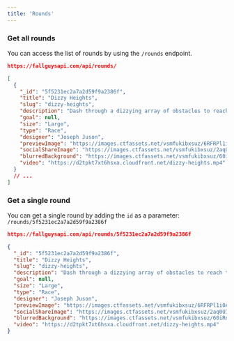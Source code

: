 ```yaml
---
title: 'Rounds'
---
```


### Get all rounds

You can access the list of rounds by using the `/rounds` endpoint.

```json
https://fallguysapi.com/api/rounds/
```

```json
[
  {
    "_id": "5f5231ec2a7a2d59f9a2386f",
    "title": "Dizzy Heights",
    "slug": "dizzy-heights",
    "description": "Dash through a dizzying array of obstacles to reach the finish line! Spinning plates, rolling balls and yet more spinning plates stand between your Fall Guy and qualification. Keep your eye on the prize or end up eliminated! ",
    "goal": null,
    "size": "Large",
    "type": "Race",
    "designer": "Joseph Juson",
    "previewImage": "https://images.ctfassets.net/vsmfukibxsuz/6RFRPl1i0AcFDrMbS9yPPg/c82c34c18533c76cbd46623523ce9c5c/dizzy-heights-thumb.png",
    "socialShareImage": "https://images.ctfassets.net/vsmfukibxsuz/2aq0UIEuBQHtmMr79XVsGR/a041221fa44b34bdcbb8a77b105d763f/dizzy-heights-social.jpg",
    "blurredBackground": "https://images.ctfassets.net/vsmfukibxsuz/60iRnNMZoa0hu3G7RVEdOp/b21b7e7f3a40b376efb52216e33fb7ee/dizzy-heights-bg-small.jpg",
    "video": "https://d2tpkt7xt6hsxa.cloudfront.net/dizzy-heights.mp4"
  }
  // ...
]
```

### Get a single round

You can get a single round by adding the `id` as a parameter: `/rounds/5f5231ec2a7a2d59f9a2386f`

```json
https://fallguysapi.com/api/rounds/5f5231ec2a7a2d59f9a2386f
```

```json
{
  "_id": "5f5231ec2a7a2d59f9a2386f",
  "title": "Dizzy Heights",
  "slug": "dizzy-heights",
  "description": "Dash through a dizzying array of obstacles to reach the finish line! Spinning plates, rolling balls and yet more spinning plates stand between your Fall Guy and qualification. Keep your eye on the prize or end up eliminated! ",
  "goal": null,
  "size": "Large",
  "type": "Race",
  "designer": "Joseph Juson",
  "previewImage": "https://images.ctfassets.net/vsmfukibxsuz/6RFRPl1i0AcFDrMbS9yPPg/c82c34c18533c76cbd46623523ce9c5c/dizzy-heights-thumb.png",
  "socialShareImage": "https://images.ctfassets.net/vsmfukibxsuz/2aq0UIEuBQHtmMr79XVsGR/a041221fa44b34bdcbb8a77b105d763f/dizzy-heights-social.jpg",
  "blurredBackground": "https://images.ctfassets.net/vsmfukibxsuz/60iRnNMZoa0hu3G7RVEdOp/b21b7e7f3a40b376efb52216e33fb7ee/dizzy-heights-bg-small.jpg",
  "video": "https://d2tpkt7xt6hsxa.cloudfront.net/dizzy-heights.mp4"
}
```
